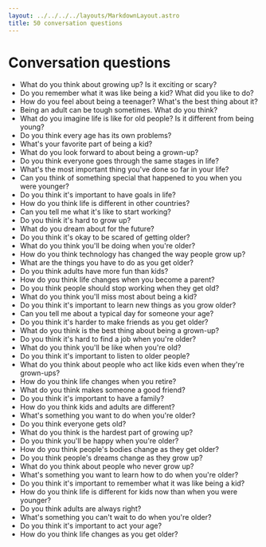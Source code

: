 ```yaml
---
layout: ../../../../layouts/MarkdownLayout.astro
title: 50 conversation questions
---
```



<Breadcrumbs>
  <BreadcrumbsItem href="/pre-intermediate" label="Pre-int" />
  <BreadcrumbsItem href="/pre-intermediate/week6" label="Week 6" />
  <BreadcrumbsItem currentPage={true} label="Speaking" />
</Breadcrumbs>

# Conversation questions

- What do you think about growing up? Is it exciting or scary?
- Do you remember what it was like being a kid? What did you like to do?
- How do you feel about being a teenager? What's the best thing about it?
- Being an adult can be tough sometimes. What do you think?
- What do you imagine life is like for old people? Is it different from being young?
- Do you think every age has its own problems?
- What's your favorite part of being a kid?
- What do you look forward to about being a grown-up?
- Do you think everyone goes through the same stages in life?
- What's the most important thing you've done so far in your life?
- Can you think of something special that happened to you when you were younger?
- Do you think it's important to have goals in life?
- How do you think life is different in other countries?
- Can you tell me what it's like to start working?
- Do you think it's hard to grow up?
- What do you dream about for the future?
- Do you think it's okay to be scared of getting older?
- What do you think you'll be doing when you're older?
- How do you think technology has changed the way people grow up?
- What are the things you have to do as you get older?
- Do you think adults have more fun than kids?
- How do you think life changes when you become a parent?
- Do you think people should stop working when they get old?
- What do you think you'll miss most about being a kid?
- Do you think it's important to learn new things as you grow older?
- Can you tell me about a typical day for someone your age?
- Do you think it's harder to make friends as you get older?
- What do you think is the best thing about being a grown-up?
- Do you think it's hard to find a job when you're older?
- What do you think you'll be like when you're old?
- Do you think it's important to listen to older people?
- What do you think about people who act like kids even when they're grown-ups?
- How do you think life changes when you retire?
- What do you think makes someone a good friend?
- Do you think it's important to have a family?
- How do you think kids and adults are different?
- What's something you want to do when you're older?
- Do you think everyone gets old?
- What do you think is the hardest part of growing up?
- Do you think you'll be happy when you're older?
- How do you think people's bodies change as they get older?
- Do you think people's dreams change as they grow up?
- What do you think about people who never grow up?
- What's something you want to learn how to do when you're older?
- Do you think it's important to remember what it was like being a kid?
- How do you think life is different for kids now than when you were younger?
- Do you think adults are always right?
- What's something you can't wait to do when you're older?
- Do you think it's important to act your age?
- How do you think life changes as you get older?
